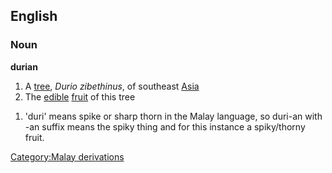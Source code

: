 ==English==
===Noun===
{{wikipedia}}
'''durian'''
#A [[tree]], ''Durio zibethinus'', of southeast [[Asia]]
#The [[edible]] [[fruit]] of this tree
[[Category:Malay derivations]]
#'duri' means spike or sharp thorn in the Malay language, so duri-an with -an suffix means the spiky thing and for this instance a spiky/thorny fruit.